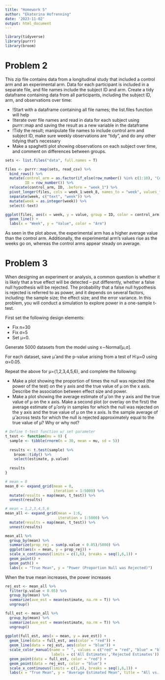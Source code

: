 ```yaml
---
title: "Homework 5"
author: "Ekaterina Hofrenning"
date: '2023-11-02'
output: html_document
---
```


```r
library(tidyverse)
library(purrr)
library(broom)
```

# Problem 2
This zip file contains data from a longitudinal study that included a control arm and an experimental arm. Data for each participant is included in a separate file, and file names include the subject ID and arm. Create a tidy dataframe containing data from all participants, including the subject ID, arm, and observations over time:

- !Start with a dataframe containing all file names; the list.files function will help
- !Iterate over file names and read in data for each subject using purrr::map and saving the result as a new variable in the dataframe
- !Tidy the result; manipulate file names to include control arm and subject ID, make sure weekly observations are “tidy”, and do any other tidying that’s necessary
- Make a spaghetti plot showing observations on each subject over time, and comment on differences between groups.

```r
sets <- list.files("data", full.names = T)

files <- purrr::map(sets, read_csv) %>% 
  bind_rows() %>%
  mutate(control_arm = as.factor(if_else(row_number() %in% c(1:10), "Control", "Experimental")),
         ID = row_number()) %>%
  relocate(control_arm, ID, .before = "week_1") %>%
  pivot_longer(files, cols = week_1:week_8, names_to = "week", values_to = "value") %>%
  separate(week, c("text", "week")) %>%
  mutate(week = as.integer(week)) %>%
  select(-text)
```

```r
ggplot(files, aes(x = week, y = value, group = ID, color = control_arm)) +
  geom_line() +
  labs(x = "Week", y = "Value", color = "Arm")
```

As seen in the plot above, the experimental arm has a higher average value than the control arm. Additionally, the experimental arm's values rise as the weeks go on, whereas the control arms appear steady on average.


# Problem 3

When designing an experiment or analysis, a common question is whether it is likely that a true effect will be detected – put differently, whether a false null hypothesis will be rejected. The probability that a false null hypothesis is rejected is referred to as power, and it depends on several factors, including: the sample size; the effect size; and the error variance. In this problem, you will conduct a simulation to explore power in a one-sample t-test.

First set the following design elements:

- Fix n=30
- Fix σ=5
- Set μ=0. 

Generate 5000 datasets from the model using x∼Normal[μ,σ].

For each dataset, save μ̂ and the p-value arising from a test of H:μ=0 using α=0.05.

Repeat the above for μ={1,2,3,4,5,6}, and complete the following:

- Make a plot showing the proportion of times the null was rejected (the power of the test) on the y axis and the true value of μ on the x axis. Describe the association between effect size and power.
- Make a plot showing the average estimate of μ̂ on the y axis and the true value of μ on the x axis. Make a second plot (or overlay on the first) the average estimate of μ̂ only in samples for which the null was rejected on the y axis and the true value of μ on the x axis. Is the sample average of μ̂ across tests for which the null is rejected approximately equal to the true value of μ? Why or why not?


```r
# Define t-test function w/ set parameter
t_test <- function(mu = 0) {
  sample <- tibble(rnorm(n = 30, mean = mu, sd = 5))
  
  results <- t.test(sample) %>% 
    broom::tidy() %>% 
    select(estimate, p.value)
  
  results
}

# mean = 0
mean_0 <- expand_grid(mean = 0, 
                      iteration = 1:5000) %>% 
  mutate(results = map(mean, t_test)) %>% 
  unnest(results)

# mean = 1,2,3,4,5,6
mean_all <- expand_grid(mean = 1:6, 
                        iteration = 1:5000) %>% 
  mutate(results = map(mean, t_test)) %>% 
  unnest(results)
```


```r
mean_all %>%
  group_by(mean) %>% 
  summarize(prop_rej = sum(p.value < 0.05)/5000) %>% 
  ggplot(aes(x = mean, y = prop_rej)) +
  scale_x_continuous(limits = c(1,6), breaks = seq(1,6,1)) + 
  geom_point() + 
  geom_path() +
  labs(x = "True Mean", y = "Power (Proportion Null was Rejected)")
```

When the true mean increases, the power increases

```r
rej_est <- mean_all %>% 
  filter(p.value < 0.05) %>% 
  group_by(mean) %>% 
  summarize(ave_est = mean(estimate, na.rm = T)) %>% 
  ungroup()

full_est <- mean_all %>% 
  group_by(mean) %>% 
  summarize(ave_est = mean(estimate, na.rm = T)) %>% 
  ungroup()
  
ggplot(full_est, aes(x = mean, y = ave_est)) +
  geom_line(data = full_est, aes(color = "red")) +
  geom_line(data = rej_est, aes(color = "blue")) +
  scale_color_manual(name = " ", values = c("red" = "red", "blue" = "blue"),
                     labels = c('All Estimates','Rejected Estimates')) +
  geom_point(data = full_est, color = "red") +
  geom_point(data = rej_est, color = "blue") +
  scale_x_continuous(limits = c(1,6), breaks = seq(1,6,1)) +
  labs(x = "True Mean", y = "Average Estimated Mean", title = "All vs. Rejected Estimates")
```








